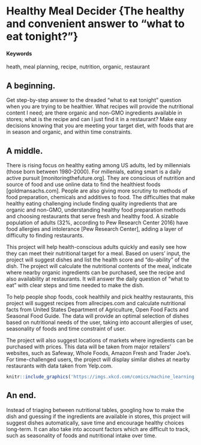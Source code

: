 # Healthy Meal Decider {The healthy and convenient answer to "what to eat tonight?"}

#### Keywords {-}

heath, meal planning, recipe, nutrition, organic, restaurant

## A beginning.

Get step-by-step answer to the dreaded “what to eat tonight” question when you are trying to be healthier. What recipes will provide the nutritional content I need; are there organic and non-GMO ingredients available in stores; what is the recipe and can I just find it in a restaurant? Make easy decisions knowing that you are meeting your target diet, with foods that are in season and organic, and within time constraints. 

## A middle.

There is rising focus on healthy eating among US adults, led by millennials (those born between 1980-2000). For millenials, eating smart is a daily active pursuit [monitoringthefuture.org]. They are conscious of nutrition and source of food and use online data to find the healthiest foods [goldmansachs.com]. People are also giving more scrutiny to methods of food preparation, chemicals and additives to food. The difficulties that make healthy eating challenging include finding quality ingredients that are organic and non-GMO, understanding healthy food preparation methods and choosing restaurants that serve fresh and healthy food. A sizable population of adults (32%, according to Pew Research Center 2016) have food allergies and intolerance [Pew Research Center], adding a layer of difficulty to finding restaurants. 

This project will help health-conscious adults quickly and easily see how they can meet their nutritional target for a meal. Based on users’ input, the project will suggest dishes and list the health score and “do-ability” of the dish. The project will calculate the  nutritional contents of the meal, indicate where nearby organic ingredients can be purchased, see the recipe and also availability at restaurants. It will answer the daily question of “what to eat” with clear steps and time needed to make the dish.

To help people shop foods, cook healthily and pick healthy restaurants, this project will suggest recipes from allrecipes.com and calculate nutritional facts from United States Department of Agriculture, Open Food Facts and Seasonal Food Guide. The data will provide an optimal selection of dishes based on nutritional needs of the user, taking into account allergies of user, seasonality of foods and time constraint of user.

The project will also suggest locations of markets where ingredients can be purchased with prices. This data will be taken from major retailers’ websites, such as Safeway, Whole Foods, Amazon Fresh and Trader Joe’s. For time-challenged users, the project will display similar dishes at nearby restaurants with data taken from Yelp.com. 

<!-- ...or include images directly from the web. Cite your sources! -->
```r
knitr::include_graphics('https://imgs.xkcd.com/comics/machine_learning.png')
```

## An end.

Instead of triaging between nutritional tables, googling how to make the dish and guessing if the ingredients are available in stores, this project will suggest dishes automatically, save time and encourage healthy choices long-term. It can also take into account factors which are difficult to track, such as seasonality of foods and nutritional intake over time.
